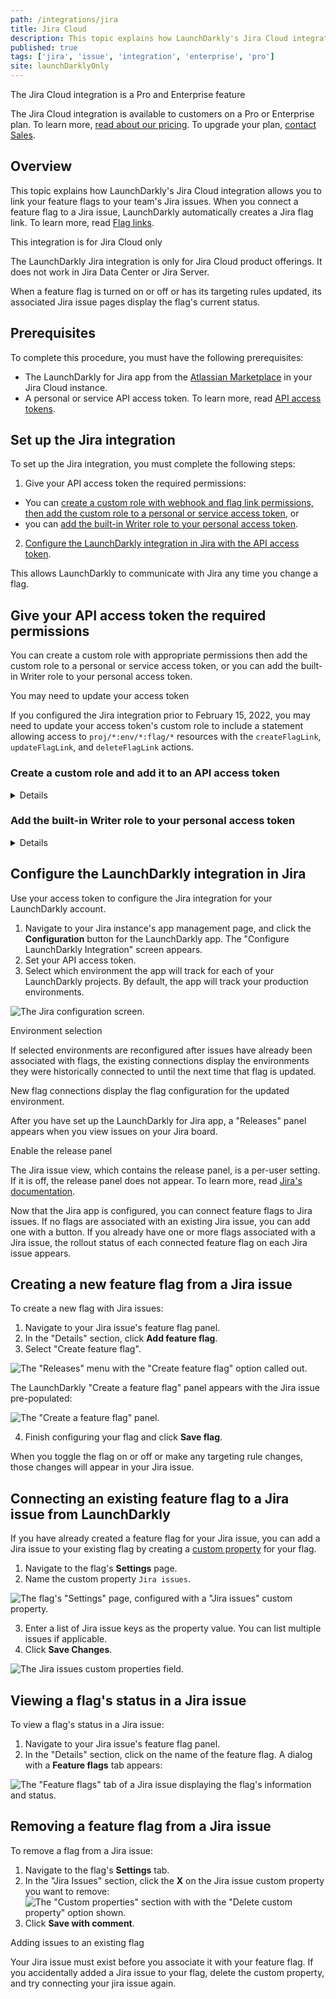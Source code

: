 ```yaml
---
path: /integrations/jira
title: Jira Cloud
description: This topic explains how LaunchDarkly's Jira Cloud integration allows you to link your feature flags to Jira issues.
published: true
tags: ['jira', 'issue', 'integration', 'enterprise', 'pro']
site: launchDarklyOnly
---
```


<Callout intent="primary">
<CalloutTitle>The Jira Cloud integration is a Pro and Enterprise feature</CalloutTitle>
<CalloutDescription>

The Jira Cloud integration is available to customers on a Pro or Enterprise plan. To learn more, [read about our pricing](https://launchdarkly.com/pricing/). To upgrade your plan, [contact Sales](https://launchdarkly.com/contact-sales/).

</CalloutDescription>
</Callout>

## Overview

This topic explains how LaunchDarkly's Jira Cloud integration allows you to link your feature flags to your team's Jira issues. When you connect a feature flag to a Jira issue, LaunchDarkly automatically creates a Jira flag link. To learn more, read [Flag links](/home/flags/links).

<Callout intent="info">
<CalloutTitle>This integration is for Jira Cloud only</CalloutTitle>
<CalloutDescription>

The LaunchDarkly Jira integration is only for Jira Cloud product offerings. It does not work in Jira Data Center or Jira Server.

</CalloutDescription>
</Callout>

When a feature flag is turned on or off or has its targeting rules updated, its associated Jira issue pages display the flag's current status.

## Prerequisites

To complete this procedure, you must have the following prerequisites:

- The LaunchDarkly for Jira app from the [Atlassian Marketplace](https://marketplace.atlassian.com/apps/1219142/launchdarkly-for-jira?hosting=cloud&tab=overview) in your Jira Cloud instance.
- A personal or service API access token. To learn more, read [API access tokens](/home/account-security/api-access-tokens).

## Set up the Jira integration

To set up the Jira integration, you must complete the following steps:

1. Give your API access token the required permissions:

- You can [create a custom role with webhook and flag link permissions, then add the custom role to a personal or service access token](#create-a-custom-role-and-add-it-to-an-api-access-token), or
- you can [add the built-in Writer role to your personal access token](#add-the-built-in-writer-role-to-your-personal-access-token).

2. [Configure the LaunchDarkly integration in Jira with the API access token](#configure-the-launchdarkly-integration-in-jira).

This allows LaunchDarkly to communicate with Jira any time you change a flag.

## Give your API access token the required permissions

You can create a custom role with appropriate permissions then add the custom role to a personal or service access token, or you can add the built-in Writer role to your personal access token.

<Callout intent="info">
<CalloutTitle>You may need to update your access token</CalloutTitle>
<CalloutDescription>

If you configured the Jira integration prior to February 15, 2022, you may need to update your access token's custom role to include a statement allowing access to `proj/*:env/*:flag/*` resources with the `createFlagLink`, `updateFlagLink`, and `deleteFlagLink` actions.

</CalloutDescription>
</Callout>

### Create a custom role and add it to an API access token

<Details summary="Expand Create a custom role and add it to an API access token">

<Callout intent="primary">
<CalloutTitle>Service tokens and custom roles are Enterprise features</CalloutTitle>
<CalloutDescription>

Service tokens and custom roles are available to customers on an Enterprise plan. To learn more, [read about our pricing](https://launchdarkly.com/pricing/). To upgrade your plan, [contact Sales](https://launchdarkly.com/contact-sales/).

</CalloutDescription>
</Callout>

To create a custom role for the API access token:

1. Navigate to the **Account settings** page.
2. Click into the **Roles** tab.
3. Click **Create role**. The "Create custom role" panel appears.
4. Give the custom role a human-readable name.
5. In the "Role policy" section, enter `webhook/*` in the **Choose resources for this policy statement** field.
6. Select "Allow" from the **Allow or deny actions on the resource** menu.
7. Choose `createWebhook` and `deleteWebhook` from the **Choose actions to allow or deny** menu.
8. Click **Update statement**.
9. Click **+ Add statement**.
10. In the "Role policy" section, enter `proj/*:env/*:flag/*` in the **Choose resources for this policy statement** field.
11. Select "Allow" from the **Allow or deny actions on the resource** menu.
12. Choose `createFlagLink`, `updateFlagLink`, and `deleteFlagLink` from the **Choose actions to allow or deny** menu.
13. Click **Update statement**.

The custom role is now configured.

Here is an image of a custom role configured to grant access to webhooks and flag links:

![An access token's custom role configured to grant access to webhooks and flag links.](jira-create-access-token.png)<br/>

You can also use the advanced role policy editor to grant permissions by adding this policy:

<CodeTabs
  defaultValue="json"
  values={[
    { label: 'Jira policy', value: 'json', },
  ]
}>

<CodeTabItem value="json">

```json
[
  {
    "effect": "allow",
    "actions": ["createWebhook", "deleteWebhook"],
    "resources": ["webhook/*"]
  },
  {
    "effect": "allow",
    "actions": ["createFlagLink", "updateFlagLink", "deleteFlagLink"],
    "resources": ["proj/*:env/*:flag/*"]
  }
]
```

</CodeTabItem>
</CodeTabs>

To learn more about custom role policies, read [Creating custom roles and policies](/home/members/role-create).

Next, add the custom role to the API token to grant the Jira integration additional permissions.

To add the custom role to the API token:

1. Navigate to the **Account settings** page.
2. Click into the **Authorization** tab.
3. Find the API access token you want to add permissions to and select "Edit token" from its **overflow menu**. The "Edit" panel appears.
4. In the **Role** menu, select "Custom."
5. Check the checkbox next to the custom role you just created.
6. Click **Save token**.

The custom role is applied to the API token.

</Details>

### Add the built-in Writer role to your personal access token

<Details summary="Expand Add the built-in Writer role to your personal access token">

To add the built-in Writer role to a personal access token:

1. Navigate to the **Account settings** page.
2. Click into the **Authorization** tab.
3. Find the personal access token you want to add permissions to and select "Edit token" from its **overflow menu**. The "Edit" panel appears.
4. In the **Role** menu, select "Writer."
5. Click **Save token**.

Your personal token now has the Writer role.

</Details>

## Configure the LaunchDarkly integration in Jira

Use your access token to configure the Jira integration for your LaunchDarkly account.

1. Navigate to your Jira instance's app management page, and click the **Configuration** button for the LaunchDarkly app. The "Configure LaunchDarkly Integration" screen appears.
2. Set your API access token.
3. Select which environment the app will track for each of your LaunchDarkly projects. By default, the app will track your production environments.

![The Jira configuration screen.](jira-configure-ld-integration.png)

<Callout intent="alert">
<CalloutTitle>Environment selection</CalloutTitle>
<CalloutDescription>

If selected environments are reconfigured after issues have already been associated with flags, the existing connections display the environments they were historically connected to until the next time that flag is updated.

New flag connections display the flag configuration for the updated environment.

</CalloutDescription>
</Callout>

After you have set up the LaunchDarkly for Jira app, a "Releases" panel appears when you view issues on your Jira board.

<Callout intent="info">
<CalloutTitle>Enable the release panel</CalloutTitle>
<CalloutDescription>

The Jira issue view, which contains the release panel, is a per-user setting. If it is off, the release panel does not appear. To learn more, read [Jira's documentation](https://support.atlassian.com/jira-work-management/docs/what-is-the-new-jira-issue-view/).

</CalloutDescription>
</Callout>

Now that the Jira app is configured, you can connect feature flags to Jira issues. If no flags are associated with an existing Jira issue, you can add one with a button. If you already have one or more flags associated with a Jira issue, the rollout status of each connected feature flag on each Jira issue appears.

## Creating a new feature flag from a Jira issue

To create a new flag with Jira issues:

1. Navigate to your Jira issue's feature flag panel.
2. In the "Details" section, click **Add feature flag**.
3. Select "Create feature flag".

![The "Releases" menu with the "Create feature flag" option called out.](jira-create-feature-flag-callout.png)

The LaunchDarkly "Create a feature flag" panel appears with the Jira issue pre-populated:

![The "Create a feature flag" panel.](jira-new-feature-flag.png)

4. Finish configuring your flag and click **Save flag**.

When you toggle the flag on or off or make any targeting rule changes, those changes will appear in your Jira issue.

## Connecting an existing feature flag to a Jira issue from LaunchDarkly

If you have already created a feature flag for your Jira issue, you can add a Jira issue to your existing flag by creating a [custom property](/home/connecting/custom-properties) for your flag.

1. Navigate to the flag's **Settings** page.
2. Name the custom property `Jira issues`.

![The flag's "Settings" page, configured with a "Jira issues" custom property.](jira-custom-properties-menu.png)

3. Enter a list of Jira issue keys as the property value. You can list multiple issues if applicable.
4. Click **Save Changes**.

![The Jira issues custom properties field.](jira-custom-properties-issues.png)

## Viewing a flag's status in a Jira issue

To view a flag's status in a Jira issue:

1. Navigate to your Jira issue's feature flag panel.
2. In the "Details" section, click on the name of the feature flag. A dialog with a **Feature flags** tab appears:

![The "Feature flags" tab of a Jira issue displaying the flag's information and status.](jira-issue-flag-status.png)

## Removing a feature flag from a Jira issue

To remove a flag from a Jira issue:

1. Navigate to the flag's **Settings** tab.
2. In the "Jira Issues" section, click the **X** on the Jira issue custom property you want to remove:
   ![The "Custom properties" section with with the "Delete custom property" option shown.](jira-delete-custom-properties.png)
3. Click **Save with comment**.

<Callout intent="alert">
<CalloutTitle>Adding issues to an existing flag</CalloutTitle>
<CalloutDescription>

Your Jira issue must exist before you associate it with your feature flag. If you accidentally added a Jira issue to your flag, delete the custom property, and try connecting your jira issue again.

</CalloutDescription>
</Callout>
